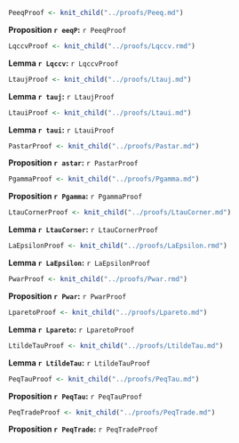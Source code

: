 ```r
PeeqProof <- knit_child("../proofs/Peeq.md")
```

**Proposition `r eeqP`:** `r PeeqProof`

```r
LqccvProof <- knit_child("../proofs/Lqccv.rmd")
```

**Lemma `r Lqccv`:** `r LqccvProof`

```r
LtaujProof <- knit_child("../proofs/Ltauj.md")
```

**Lemma `r tauj`:** `r LtaujProof`

```r
LtauiProof <- knit_child("../proofs/Ltaui.md")
```

**Lemma `r taui`:** `r LtauiProof`

```r
PastarProof <- knit_child("../proofs/Pastar.md")
```

**Proposition `r astar`:** `r PastarProof`

```r
PgammaProof <- knit_child("../proofs/Pgamma.md")
```

**Proposition `r Pgamma`:** `r PgammaProof`

```r
LtauCornerProof <- knit_child("../proofs/LtauCorner.md")
```

**Lemma `r LtauCorner`:** `r LtauCornerProof`

```r
LaEpsilonProof <- knit_child("../proofs/LaEpsilon.rmd")
```

**Lemma `r LaEpsilon`:** `r LaEpsilonProof`

```r
PwarProof <- knit_child("../proofs/Pwar.rmd")
```

**Proposition `r Pwar`:** `r PwarProof`

```r
LparetoProof <- knit_child("../proofs/Lpareto.md")
```

**Lemma `r Lpareto`:** `r LparetoProof`

```r
LtildeTauProof <- knit_child("../proofs/LtildeTau.md")
```

**Lemma `r LtildeTau`:** `r LtildeTauProof`

```r
PeqTauProof <- knit_child("../proofs/PeqTau.md")
```

**Proposition `r PeqTau`:** `r PeqTauProof` 

```r
PeqTradeProof <- knit_child("../proofs/PeqTrade.md")
```

**Proposition `r PeqTrade`:** `r PeqTradeProof` 

